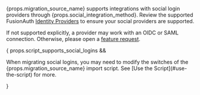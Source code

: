 
{props.migration_source_name} supports integrations with social login providers through {props.social_integration_method}. Review the supported FusionAuth [Identity Providers](/docs/lifecycle/authenticate-users/identity-providers/) to ensure your social providers are supported.

If not supported explicitly, a provider may work with an OIDC or SAML connection. Otherwise, please open a [feature request](https://github.com/fusionauth/fusionauth-issues/).

{ props.script_supports_social_logins && 
  <p>When migrating social logins, you may need to modify the switches of the {props.migration_source_name} import script. See [Use the Script](#use-the-script) for more.</p>
}
